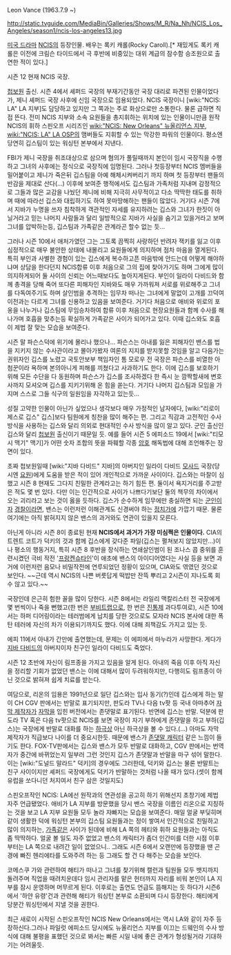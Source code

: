 Leon Vance (1963.7.9 ~)

http://static.tvguide.com/MediaBin/Galleries/Shows/M_R/Na_Nh/NCIS_Los_Angeles/season1/ncis-los-angeles13.jpg

[[미국 드라마]] [[NCIS]]의 등장인물. 배우는 록키 캐롤(Rocky Caroll).[* 재밌게도 록키 캐롤은 이전에 크림슨 타이드에서 극 후반에 비중있는 대위 계급의 잠수함 승조원으로 출연한 적이 있다.]

시즌 12 현재 NCIS 국장.

[[첩보원]] 출신. 시즌 4에서 셰퍼드 국장의 부재기간동안 국장 대리로 파견된 인물이었다가, 제니 셰퍼드 국장 사후에 신임 국장으로 임용되었다. NCIS 국장이니 [wiki:"NCIS: LA" LA 지부]도 담당하고 있지만 그 쪽과는 주로 화상으로만 소통한다. 물론 급하면 직접 뜬다. 전미 NCIS 지부와 소속 요원들을 총지휘하는 위치에 있는 인물이니만큼 원작 NCIS의 휘하 스핀오프 시리즈인 [[wiki:"NCIS: New Orleans" 뉴올리언스 지부]], [[wiki:"NCIS: LA" LA OSP]]의 맴버들도 지휘할 수 있는 막강한 파워의 인물이다. 평소엔 당연히 깁스팀이 있는 워싱턴 본부에서 지낸다.

FBI가 제니 국장을 취조대상으로 삼으며 혐의가 풀릴때까지 본인이 임시 국장직을 수행하고 그녀의 사후에는 정식으로 국장직에 임명된다. 그러나 첫등장부터 NCIS 멤버들을 밀어붙이고 제니가 죽은뒤 깁스팀을 아예 해체시켜버리기 까지 하며 첫 등장부터 팬들의 반감을 제대로 산다(...) 이후에 보여준 행적에서도 깁스팀과 가족처럼 지내며 감정적으로 그들과 많은 교감을 나눴던 제니에 비해 지극히 사무적이고 다소 딱딱한 태도를 취하며 때에 따라선 깁스와 대립하기도 하여 못마땅해하는 팬들이 많았다. 거기다 시즌 7에서 지바가 누명을 쓰자 침착하게 객관적인 자세를 유지하려는 깁스와 그녀가 한짓이 아닐거라고 믿는 나머지 사람들과 달리 일방적으로 지바가 사실을 숨기고 있을거라고 보며 그녀를 압박하는등, 깁스팀과 가족같은 관계라곤 할수 없는 듯...

그러나 시즌 10에서 애처가였던 그는 그토록 끔찍히 사랑하던 반려자 잭키를 잃고 이후 심정적으로 매우 불안한 상태에 내몰리고 요원들에게 의지하며 점차 마음을 열게된다. 특히 부인과 사별한 경험이 있는 깁스에게 복수하고픈 마음밖에 안드는데 어떻게 해야하냐며 상담을 한다던지 NCIS합류 이후 처음으로 그의 집에 찾아가기도 하며 그에게 많이 의지하게되어 둘 사이의 신뢰는 어느때보다도 높아지게된다. 부인이 일라이 다비드와 함께 총격을 당해 죽어 또다른 피해자인 지바와도 매우 가까워져 서로를 위로해주고 그녀를 다독여주기도 하며 살인범을 추격하는 임무차 떠나는 그녀에게 말없이 고개를 끄덕여 이전과는 다르게 그녀를 신용하고 있음을 보여준다. 거기다 처음으로 애비와 위로의 포옹을 나누거나 깁스팀에 무임승차하여 합류 이후 처음으로 현장요원들과 함께 수사를 해나가며 호흡을 맞추는등 확실하게 가족같은 사이가 되어가고 있다. 이때 깁스와도 호흡이 제법 잘 맞는 모습을 보여준다.

시즌 말 파슨스덕에 위기에 몰리나 했으나... 파슨스는 아내를 잃은 피해자인 밴스를 법을 지키지 않는 수사관이라고 몰아가봤자 여론의 지지를 받지못할 것임을 알고 다음가는 권위자인 깁스를 노렸고 국토안보부 책임자인 톰 모로우 전 국장은 파슨스를 비열한 아첨꾼이라 욕하며 본의아니게 피해를 끼쳤다고 사과하기도 한다. 이에 깁스를 보호하기 위해 모든 수단을 다 동원하며 파슨스가 깁스를 조사하겠다 한 즉시 눈 깜짝할새에 변호사까지 모셔오며 깁스를 지키기위해 온 힘을 쏟는다. 거기다 나머지 깁스팀과 모임을 가지며 스스로 그들 식구의 일원임을 자각하고 있는듯...

성질 고약한 인물이 아닌가 싶었으나 생각보다 매우 가정적인 남자에다, [wiki:"리로이 제스로 깁스" 깁스]보다 팀원에게 칭찬을 많이 해주는 편. 그리고 직감과 고전적인 수사 방식을 사용하는 깁스와 달리 의외로 현대적인 수사 방식을 많이 알고 있다. 군인 출신인 깁스와 달리 [[첩보원]] 출신이기 때문일 듯. 예를 들어 시즌 5 에피소드 19에서 [wiki:"티모시 맥기" 맥기]가 어떤 숫자 조합의 뜻을 파훼할 각종 [[암호]] 해독법에 대해 조언해주는 장면이 있다.

초짜 첩보원일때 [wiki:"지바 다비드" 지바]의 아버지인 일라이 다비드 [[모사드]] 국장(당시엔 [[요원]])에게 도움을 받은 적이 있어 개인적으로 가까운 사이이다. 깁스와는 마찰이 심했고 시즌 8 현재도 그다지 친밀한 관계라고는 하기 힘든 편. 둘이서 욕지거리를 주고받은 적도 몇 번 있다. 다만 이는 인간적으로 사이가 나쁘다기보단 둘의 책무의 차이에서 오는 괴리라고 보는 것이 옳을 듯하다. 깁스가 순수하게 임무에만 충실하면 되는 [[군인]]이자 [[경찰]]이라면, 밴스는 이런저런 이해관계도 신경써야 하는 [[정치가]]에 가깝기 때문. 물론 여기에는 아직 밝혀지지 않은 밴스의 과거와도 연관이 있을지 모른다.

아닌게 아니라 시즌 8이 종료된 현재 '''NCIS에서 과거가 가장 미심쩍은 인물이다.''' CIA의 트렌트 코트가 덕키의 것과 함께 깁스에게 갖다준 파일(깁스는 펼쳐보지 않았지만...)이나 평소의 행동거지, 특히 시즌 8 후반을 장식하는 연쇄살인범이 된 조나스 콥 중위를 훈련시켰던 극비 작전 '[[프랑켄슈타인]]'이 애초에 밴스의 아이디어였다는 사실 등을 보면 과거에 이런저런 음모나 비밀작전에 연루되었던 정황이 있으며, CIA와도 엮였던 것으로 보인다. ~~근데 역시 NCIS의 나쁜 버릇답게 떡밥만 잔뜩 뿌리고 2시즌이 지나도록 회수 않고 있다.~~

국장인데 은근히 험한 꼴을 많이 당한다. 시즌 8에서는 라일리 맥칼리스터 전 국장에게 몇 번씩이나 죽을 뻔했고(한 번은 [[부비트랩]]으로, 한 번은 [[진통제]] 과다투여로), 시즌 10에서는 하퍼 디어링이라는 테러범에게 납치를 당한 것으로도 모자라 NCIS 본사에 대한 폭탄 테러에 자신의 차가 이용되기까지도 했다. 이에 대해 죄책감도 가지고 있는 듯.

에피 11에서 아내가 간만에 출연했는데, 문제는 이 에피에서 마누라가 사망한다. 게다가 [[지바 다비드]]의 아버지이자 친구인 일라이 다비드도 죽었다.

시즌 12 초반에 자신이 림프종을 가지고 있음을 알게 된다. 아내의 죽음 이후 아직 자신을 정리할 기회가 없었던 밴스는 이에 대해서 많이 두려워하지만, 다행히도 림프종이 아닌 것으로 밝혀져 쉽게 치료를 받는다.

여담으로, 리온의 임용은 1991년으로 일단 깁스와는 입사 동기(?)인데 깁스에게 하는 말이 CH CGV 판에서는 반말로 표기되지만, 판도라 TV나 다음 tv팟 등 국내 아마추어 [[자막 제작자]]가 [[자막]]을 입힌 버전에서는 존댓말로 표기된다. 반면에 깁스는 반말. 덕분에 판도라 TV 혹은 다음 tv팟으로 NCIS를 보면 국장이 자기 부하에게 존댓말을 하고 부하(깁스)는 국장에게 반말로 대화를 하는 [[하극상]] 아닌 하극상을 볼 수 있다.(...) 아마도 자막 제작자가 직급보다 나이를 더 중요시한듯. 때문에 밴스가 [[존댓말 캐릭터]] 같은 느낌이 들기도 한다. FOX-TV판에서는 깁스와 밴스가 모두 반말로 대화하고, CGV 판에서는 번역자가 중간에 바뀌었는지 일부러 그런 것인지 깁스가 존댓말과 반말을 마구 섞어 말한다. 이는 [wiki:"도널드 말라드" 덕키]의 경우에도 그러한데, 덕키와 깁스는 물론 반말트는 친구 사이이지만 셰퍼드 국장에게도 덕키가 반말하는 것처럼 나올 때가 있다.(셋이 함께 유럽을 쏘다니던 처지여서 친구 삼은 것일지도)

스핀오프작인 NCIS: LA에선 원작과의 연관성을 공고히 하기 위해선지 초창기에 제법 자주 언급됐었다. 애비가 LA 지부를 방문했을 당시 밴스 국장을 이름인 리온으로 지칭하는 것을 보고 LA 지부 요원들 모두 놀라 자빠지는 모습을 보여준다. 매일 얼굴 부딪히며 같이 생활한 덕에 워싱턴 본부의 깁스팀 요원들과는 정이 쌓여서 인간적으로 친밀하고 많이 의지하는, [[가족]]같은 사이가 된데에 비해 LA 쪽의 헤티와 휘하 요원들과는 아직도 좀 딱딱하다. 얼굴 볼 일도 자주 없었고 밴스의 캐릭터가 좀더 인간미를 더한 시점 이후부터는 LA 쪽으로 내려간 일이 없었으니.. 그래도 시즌 6에서 오랜만에 등장했을 땐 곤경에 빠진 헨리에타를 도와주려 하는 등 그래도 할 건 다 해주는 모습을 보인다. 

코메스쿠 가와 관련하여 해티가 떠나고 그녀를 찾기위해 캘런과 팀원들 모두 뱃지까지 돌려주며 직업을 때려치운데다 임시 관리자를 맡은 헌터까지 자리를 비워 본인이 LA 지부를 잠시 운영하며 머무르게 된다. 이후로는 출연도 언급도 뜸해지는 듯 하다가 시즌6에서 '하얀 유령'건과 관련해 해티가 워싱턴 본부로 소환되며 다시 등장한다. 해티에게 당분간 워싱턴에서 지낼 것을 권한다.

최근 새로이 시작된 스핀오프작인 NCIS New Orleans에서는 역시 LA와 같이 자주 등장하신다.그러나 파일럿 에피소드 당시에도 뉴올리언스 지부를 이끄는 드웨인의 수사 방식에 대해 불평을 표했던 것으로 봐서는 빠른 시일 내에 좋은 관계가 형성될거라 기대하기는 어려울듯. 

